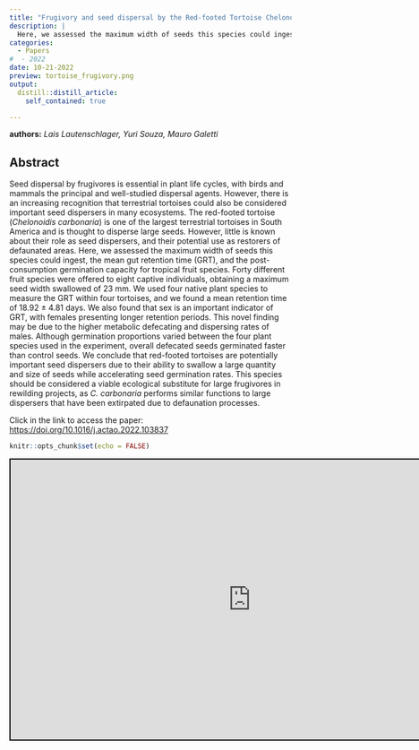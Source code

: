 ```yaml
---
title: "Frugivory and seed dispersal by the Red-footed Tortoise Chelonoidis carbonaria"
description: |
  Here, we assessed the maximum width of seeds this species could ingest, the mean gut retention time (GRT), and the post-consumption germination capacity for tropical fruit species.
categories:
  - Papers 
#  - 2022
date: 10-21-2022
preview: tortoise_frugivory.png
output:
  distill::distill_article:
    self_contained: true

---
```

**authors:** *Lais Lautenschlager, Yuri Souza, Mauro Galetti*


## **Abstract**

Seed dispersal by frugivores is essential in plant life cycles, with birds and mammals the principal and well-studied dispersal agents. However, there is an increasing recognition that terrestrial tortoises could also be considered important seed dispersers in many ecosystems. The red-footed tortoise (*Chelonoidis carbonaria*) is one of the largest terrestrial tortoises in South America and is thought to disperse large seeds. However, little is known about their role as seed dispersers, and their potential use as restorers of defaunated areas. Here, we assessed the maximum width of seeds this species could ingest, the mean gut retention time (GRT), and the post-consumption germination capacity for tropical fruit species. Forty different fruit species were offered to eight captive individuals, obtaining a maximum seed width swallowed of 23 mm. We used four native plant species to measure the GRT within four tortoises, and we found a mean retention time of 18.92 ± 4.81 days. We also found that sex is an important indicator of GRT, with females presenting longer retention periods. This novel finding may be due to the higher metabolic defecating and dispersing rates of males. Although germination proportions varied between the four plant species used in the experiment, overall defecated seeds germinated faster than control seeds. We conclude that red-footed tortoises are potentially important seed dispersers due to their ability to swallow a large quantity and size of seeds while accelerating seed germination rates. This species should be considered a viable ecological substitute for large frugivores in rewilding projects, as *C. carbonaria* performs similar functions to large dispersers that have been extirpated due to defaunation processes.

Click in the link to access the paper: [https://doi.org/10.1016/j.actao.2022.103837](https://doi.org/10.1016/j.actao.2022.103837)

```r
knitr::opts_chunk$set(echo = FALSE)
```

<iframe src="https://souzayuri.shinyapps.io/reseedproject/"
        style="border: 2px solid black; width: 170%; height: 500px;"></iframe>